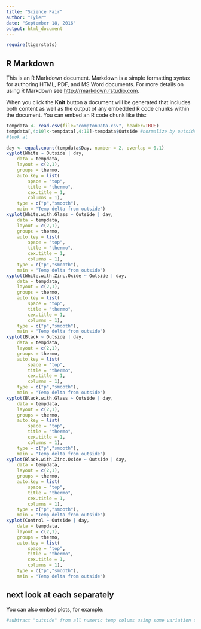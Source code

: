```yaml
---
title: "Science Fair"
author: "Tyler"
date: "September 18, 2016"
output: html_document
---
```


```r
require(tigerstats)
```

## R Markdown

This is an R Markdown document. Markdown is a simple formatting syntax for authoring HTML, PDF, and MS Word documents. For more details on using R Markdown see <http://rmarkdown.rstudio.com>.

When you click the **Knit** button a document will be generated that includes both content as well as the output of any embedded R code chunks within the document. You can embed an R code chunk like this:

```r
tempdata <- read.csv(file="comptonData.csv", header=TRUE)
tempdata[,4:10]<-tempdata[,4:10]-tempdata$Outside #normalize by outside temp
#look at

day <- equal.count(tempdata$Day, number = 2, overlap = 0.1)
xyplot(White ~ Outside | day,
	data = tempdata,
	layout = c(2,1),
	groups = thermo,
	auto.key = list(
		space = "top",
		title = "thermo",
		cex.title = 1,
		columns = 1),
	type = c("p","smooth"),
	main = "Temp delta from outside")
xyplot(White.with.Glass ~ Outside | day,
	data = tempdata,
	layout = c(2,1),
	groups = thermo,
	auto.key = list(
		space = "top",
		title = "thermo",
		cex.title = 1,
		columns = 1),
	type = c("p","smooth"),
	main = "Temp delta from outside")
xyplot(White.with.Zinc.Oxide ~ Outside | day,
	data = tempdata,
	layout = c(2,1),
	groups = thermo,
	auto.key = list(
		space = "top",
		title = "thermo",
		cex.title = 1,
		columns = 1),
	type = c("p","smooth"),
	main = "Temp delta from outside")
xyplot(Black ~ Outside | day,
	data = tempdata,
	layout = c(2,1),
	groups = thermo,
	auto.key = list(
		space = "top",
		title = "thermo",
		cex.title = 1,
		columns = 1),
	type = c("p","smooth"),
	main = "Temp delta from outside")
xyplot(Black.with.Glass ~ Outside | day,
	data = tempdata,
	layout = c(2,1),
	groups = thermo,
	auto.key = list(
		space = "top",
		title = "thermo",
		cex.title = 1,
		columns = 1),
	type = c("p","smooth"),
	main = "Temp delta from outside")
xyplot(Black.with.Zinc.Oxide ~ Outside | day,
	data = tempdata,
	layout = c(2,1),
	groups = thermo,
	auto.key = list(
		space = "top",
		title = "thermo",
		cex.title = 1,
		columns = 1),
	type = c("p","smooth"),
	main = "Temp delta from outside")
xyplot(Control ~ Outside | day,
	data = tempdata,
	layout = c(2,1),
	groups = thermo,
	auto.key = list(
		space = "top",
		title = "thermo",
		cex.title = 1,
		columns = 1),
	type = c("p","smooth"),
	main = "Temp delta from outside")
```

## next look at each separately

You can also embed plots, for example:

```r
#subtract "outside" from all numeric temp colums using some variation of apply or dplyr then look at plots
```

